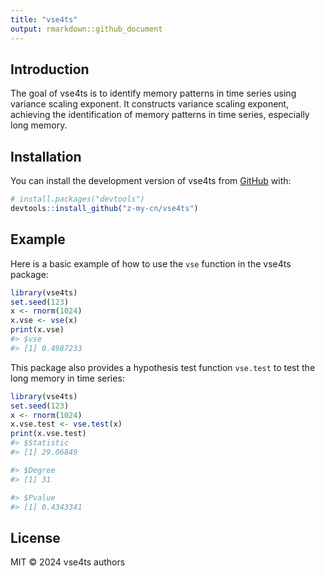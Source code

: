 ```yaml
---
title: "vse4ts"
output: rmarkdown::github_document
---
```


<!-- badges: start -->
<!-- badges: end -->

## Introduction

The goal of vse4ts is to identify memory patterns in time series using variance scaling exponent. It constructs variance scaling exponent, achieving the identification of memory patterns in time series, especially long memory.

## Installation

You can install the development version of vse4ts from [GitHub](https://github.com/) with:

```r
# install.packages("devtools")
devtools::install_github("z-my-cn/vse4ts")
```

## Example

Here is a basic example of how to use the `vse` function in the vse4ts package:

```r
library(vse4ts)
set.seed(123)
x <- rnorm(1024)
x.vse <- vse(x)
print(x.vse)
#> $vse
#> [1] 0.4987233
```

This package also provides a hypothesis test function `vse.test` to test the long memory in time series:

```r
library(vse4ts)
set.seed(123)
x <- rnorm(1024)
x.vse.test <- vse.test(x)
print(x.vse.test)
#> $Statistic
#> [1] 29.06849

#> $Degree
#> [1] 31

#> $Pvalue
#> [1] 0.4343341
```

## License

MIT © 2024 vse4ts authors

